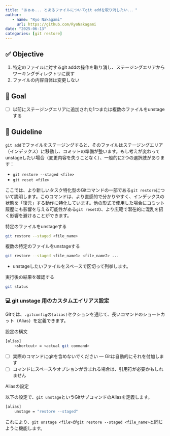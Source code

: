 ```yaml
---
title: "あぁぁ... とあるファイルについてgit addを取り消したい．．．"
author: 
   - name: "Ryo Nakagami"
     url: https://github.com/RyoNakagami
date: "2025-06-13"
categories: [git restore]
---
```


## ✅ Objective

1. 特定のファイルに対するgit addの操作を取り消し、ステージングエリアからワーキングディレクトリに戻す
2. ファイルの内容自体は変更しない

## 🎯 Goal

- [ ] 以前にステージングエリアに追加された1つまたは複数のファイルをunstageする

## 📘 Guideline

`git add`でファイルをステージングすると、そのファイルはステージングエリア（インデックス）に移動し、コミットの準備が整います。もし考えが変わってunstageしたい場合（変更内容を失うことなく）、一般的に2つの選択肢があります：

- `git restore --staged <file>`
- `git reset <file>`

ここでは、より新しいタスク特化型のGitコマンドの一部である`git restore`について説明します。このコマンドは、より直感的で分かりやすく、インデックスの状態を「復元」する動作に特化しています。他の形式で使用した場合にコミット履歴にも影響を与える可能性がある`git reset`の、より広範で潜在的に混乱を招く影響を避けることができます。

[特定のファイルをunstageする]{.mini-section}

```bash
git restore --staged <file_name>
```

[複数の特定のファイルをunstageする]{.mini-section}

```bash
git restore --staged <file_name1> <file_name2> ...
```

- unstageしたいファイルをスペースで区切って列挙します。

[実行後の結果を確認する]{.mini-section}

```bash
git status
```

### 💻 git unstage 用のカスタムエイリアス設定

Gitでは、`.gitconfig`の`[alias]`セクションを通じて、長いコマンドのショートカット（Alias）を定義できます。

[設定の構文]{.mini-section}

```bash
[alias]
    <shortcut> = <actual git command>
```

- [ ] 実際のコマンドにgitを含めないでください — Gitは自動的にそれを付加します
- [ ] コマンドにスペースやオプションが含まれる場合は、引用符が必要かもしれません

[Aliasの設定]{.mini-section}

以下の設定で、`git unstage`というGitサブコマンドのAliasを定義します。

```bash
[alias]
	unstage = "restore --staged"
```

これにより、`git unstage <file>`が`git restore --staged <file_name>`と同じように機能します。